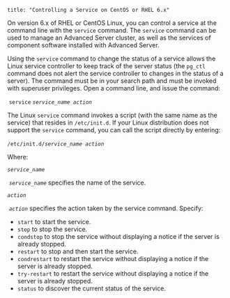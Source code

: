 ```
title: "Controlling a Service on CentOS or RHEL 6.x"
```

<div id="controlling_a_service_on_centos_or_rhel_6_x" class="registered_link"></div>

On version 6.x of RHEL or CentOS Linux, you can control a service at the command line with the `service` command. The `service` command can be used to manage an Advanced Server cluster, as well as the services of component software installed with Advanced Server.

Using the `service` command to change the status of a service allows the Linux service controller to keep track of the server status (the `pg_ctl` command does not alert the service controller to changes in the status of a server). The command must be in your search path and must be invoked with superuser privileges. Open a command line, and issue the command:

​			`service` *`service_name action`*

The Linux `service` command invokes a script (with the same name as the service) that resides in `/etc/init.d`. If your Linux distribution does not support the `service` command, you can call the script directly by entering:

​			`/etc/init.d/`*`service_name action`*

Where:

*`service_name`*

​			*`service_name`* specifies the name of the service.

*`action`*

​			*`action`* specifies the action taken by the service command. Specify:

- `start` to start the service.
- `stop` to stop the service.
- `condstop` to stop the service without displaying a notice if the server is already stopped.
- `restart` to stop and then start the service.
- `condrestart` to restart the service without displaying a notice if the server is already stopped.
- `try-restart` to restart the service without displaying a notice if the server is already stopped.
- `status` to discover the current status of the service.